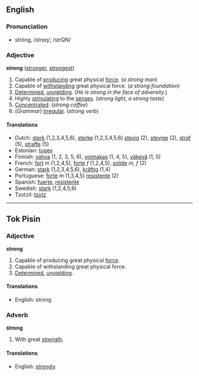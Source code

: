 ==English==
===Pronunciation===
*strŏng, /strɒŋ/, /strQN/

===Adjective===
'''strong''' ([[stronger]], [[strongest]])

#Capable of [[produce|producing]] great physical [[force]]. (''a strong man'')
#Capable of [[withstand]]ing great physical force. (''a strong foundation'')
#[[Determined]], [[unyielding]]. (''He is strong in the face of adversity.'')
#Highly [[stimulate|stimulating]] to the [[sense]]s. (''strong light'', ''a strong taste'')
#[[Concentrate]]d. (''strong coffee'')
#(''Grammar'') [[Irregular]]. (''strong verb'')

====Translations====
*Dutch: [[sterk]] (1,2,3,4,5,6), [[sterke]] (1,2,3,4,5,6) [[stevig]] (2), [[stevige]] (2), [[straf]] (5), [[straffe]] (5)
*Estonian: [[tugev]]
*Finnish: [[vahva]] (1, 2, 3, 5, 6), [[voimakas]] (1, 4, 5), [[väkevä]] (1, 5)
*French: [[fort]] ''m'' (1,2,4,5), [[forte]] ''f'' (1,2,4,5), [[solide]] ''m, f'' (2)
*German: [[stark]] (1,2,3,4,5,6), [[kräftig]] (1,4)
*Portuguese: [[forte]] ''m'' (1,3,4,5) [[resistente]] (2)
*Spanish: [[fuerte]], [[resistente]]
*Swedish: [[stark]] (1,2,4,5,6)
*Tzotzil: [[tzotz]]

----

==Tok Pisin==
===Adjective===
'''strong'''

#Capable of producing great physical [[force]].
#Capable of withstanding great physical force.
#[[Determined]], [[unyielding]].

====Translations====
*English: strong

===Adverb===
'''śtrong'''

#With great [[strength]].

====Translations====
*English: [[strongly]]